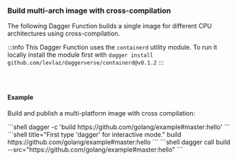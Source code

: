 ### Build multi-arch image with cross-compilation

The following Dagger Function builds a single image for different CPU architectures using cross-compilation.

:::info
This Dagger Function uses the `containerd` utility module. To run it locally
install the module first with `dagger install github.com/levlaz/daggerverse/containerd@v0.1.2`
:::

<Tabs groupId="language" queryString="sdk">
<TabItem value="go" label="Go">

```go file=../../../cookbook/snippets/builds/multi-arch-cc/go/main.go
```

</TabItem>
<TabItem value="python" label="Python">

```python file=../../../cookbook/snippets/builds/multi-arch-cc/python/main.py
```

</TabItem>
<TabItem value="typescript" label="TypeScript">

```typescript file=../../../cookbook/snippets/builds/multi-arch-cc/typescript/index.ts
```

</TabItem>
</Tabs>

#### Example

Build and publish a multi-platform image with cross compilation:

<Tabs groupId="shell">
<TabItem value="System shell">
```shell
dagger -c 'build https://github.com/golang/example#master:hello'
```
</TabItem>
<TabItem value="Dagger Shell">
```shell title="First type 'dagger' for interactive mode."
build https://github.com/golang/example#master:hello
```
</TabItem>
<TabItem value="Dagger CLI">
```shell
dagger call build --src="https://github.com/golang/example#master:hello"
```
</TabItem>
</Tabs>
